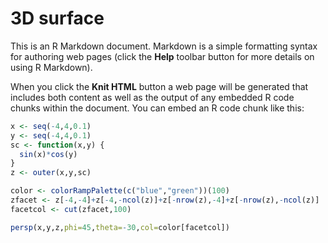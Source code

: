 3D surface
========================================================

This is an R Markdown document. Markdown is a simple formatting syntax for authoring web pages (click the **Help** toolbar button for more details on using R Markdown).

When you click the **Knit HTML** button a web page will be generated that includes both content as well as the output of any embedded R code chunks within the document. You can embed an R code chunk like this:

```r
x <- seq(-4,4,0.1)
y <- seq(-4,4,0.1)
sc <- function(x,y) {
  sin(x)*cos(y)
}
z <- outer(x,y,sc)

color <- colorRampPalette(c("blue","green"))(100)
zfacet <- z[-4,-4]+z[-4,-ncol(z)]+z[-nrow(z),-4]+z[-nrow(z),-ncol(z)]
facetcol <- cut(zfacet,100)

persp(x,y,z,phi=45,theta=-30,col=color[facetcol])
```
